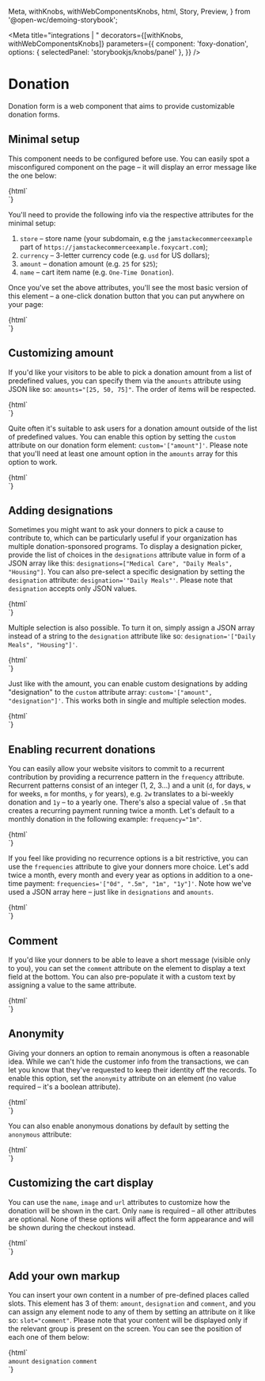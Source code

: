   Meta,
  withKnobs,
  withWebComponentsKnobs,
  html,
  Story,
  Preview,
} from '@open-wc/demoing-storybook';

<Meta
  title="integrations | <foxy-donation>"
  decorators={[withKnobs, withWebComponentsKnobs]}
  parameters={{
    component: 'foxy-donation',
    options: { selectedPanel: 'storybookjs/knobs/panel' },
  }}
/>

# Donation

Donation form is a web component that aims to provide customizable donation forms.

## Minimal setup

This component needs to be configured before use. You can easily spot a misconfigured component on the page – it will display an error message like the one below:

<Preview>
  <Story name="Default">
    {html`
      <div class="container-narrow">
        <foxy-donation></foxy-donation>
      </div>
    `}
  </Story>
</Preview>

You'll need to provide the following info via the respective attributes for the minimal setup:

1. `store` – store name (your subdomain, e.g the `jamstackecommerceexample` part of `https://jamstackecommerceexample.foxycart.com`);
2. `currency` – 3-letter currency code (e.g. `usd` for US dollars);
3. `amount` – donation amount (e.g. `25` for `$25`);
4. `name` – cart item name (e.g. `One-Time Donation`).

Once you've set the above attributes, you'll see the most basic version of this element – a one-click donation button that you can put anywhere on your page:

<Preview>
  <Story name="Minimal">
    {html`
      <div class="container-narrow">
        <foxy-donation
          store="jamstackecommerceexample"
          currency="usd"
          amount="25"
          name="One-Time Donation"
        >
        </foxy-donation>
      </div>
    `}
  </Story>
</Preview>

## Customizing amount

If you'd like your visitors to be able to pick a donation amount from a list of predefined values, you can specify them via the `amounts` attribute using JSON like so: `amounts="[25, 50, 75]"`. The order of items will be respected.

<Preview>
  <Story name="Amount options">
    {html`
      <div class="container-narrow">
        <foxy-donation
          store="jamstackecommerceexample"
          currency="usd"
          amount="25"
          name="One-Time Donation"
          amounts="[25, 50, 75]"
        >
        </foxy-donation>
      </div>
    `}
  </Story>
</Preview>

Quite often it's suitable to ask users for a donation amount outside of the list of predefined values. You can enable this option by setting the `custom` attribute on our donation form element: `custom='["amount"]'`. Please note that you'll need at least one amount option in the `amounts` array for this option to work.

<Preview>
  <Story name="Custom amount">
    {html`
      <div class="container-narrow">
        <foxy-donation
          store="jamstackecommerceexample"
          currency="usd"
          amount="25"
          name="One-Time Donation"
          amounts="[25, 50, 75]"
          custom='["amount"]'
        >
        </foxy-donation>
      </div>
    `}
  </Story>
</Preview>

## Adding designations

Sometimes you might want to ask your donners to pick a cause to contribute to, which can be particularly useful if your organization has multiple donation-sponsored programs. To display a designation picker, provide the list of choices in the `designations` attribute value in form of a JSON array like this: `designations=["Medical Care", "Daily Meals", "Housing"]`. You can also pre-select a specific designation by setting the `designation` attribute: `designation='"Daily Meals"'`. Please note that `designation` accepts only JSON values.

<Preview>
  <Story name="Designation options">
    {html`
      <div class="container-narrow">
        <foxy-donation
          store="jamstackecommerceexample"
          currency="usd"
          amount="25"
          name="One-Time Donation"
          amounts="[25, 50, 75]"
          custom='["amount"]'
          designations='["Medical Care", "Daily Meals", "Housing"]'
          designation='"Daily Meals"'
        >
        </foxy-donation>
      </div>
    `}
  </Story>
</Preview>

Multiple selection is also possible. To turn it on, simply assign a JSON array instead of a string to the `designation` attribute like so: `designation='["Daily Meals", "Housing"]'`.

<Preview>
  <Story name="Multiple designations">
    {html`
      <div class="container-narrow">
        <foxy-donation
          store="jamstackecommerceexample"
          currency="usd"
          amount="25"
          name="One-Time Donation"
          amounts="[25, 50, 75]"
          custom='["amount"]'
          designations='["Medical Care", "Daily Meals", "Housing"]'
          designation='["Daily Meals", "Housing"]'
        >
        </foxy-donation>
      </div>
    `}
  </Story>
</Preview>

Just like with the amount, you can enable custom designations by adding "designation" to the `custom` attribute array: `custom='["amount", "designation"]'`. This works both in single and multiple selection modes.

<Preview>
  <Story name="Custom designation">
    {html`
      <div class="container-narrow">
        <foxy-donation
          store="jamstackecommerceexample"
          currency="usd"
          amount="25"
          name="One-Time Donation"
          amounts="[25, 50, 75]"
          custom='["amount", "designation"]'
          designations='["Medical Care", "Daily Meals", "Housing"]'
          designation='["Daily Meals", "Housing"]'
        >
        </foxy-donation>
      </div>
    `}
  </Story>
</Preview>

## Enabling recurrent donations

You can easily allow your website visitors to commit to a recurrent contribution by providing a recurrence pattern in the `frequency` attribute. Recurrent patterns consist of an integer (1, 2, 3...) and a unit (`d`, for days, `w` for weeks, `m` for months, `y` for years), e.g. `2w` translates to a bi-weekly donation and `1y` – to a yearly one. There's also a special value of `.5m` that creates a recurring payment running twice a month. Let's default to a monthly donation in the following example: `frequency="1m"`.

<Preview>
  <Story name="Recurrent donation">
    {html`
      <div class="container-narrow">
        <foxy-donation
          store="jamstackecommerceexample"
          currency="usd"
          amount="25"
          name="One-Time Donation"
          amounts="[25, 50, 75]"
          custom='["amount", "designation"]'
          designations='["Medical Care", "Daily Meals", "Housing"]'
          designation='["Daily Meals", "Housing"]'
          frequency="1m"
        >
        </foxy-donation>
      </div>
    `}
  </Story>
</Preview>

If you feel like providing no recurrence options is a bit restrictive, you can use the `frequencies` attribute to give your donners more choice. Let's add twice a month, every month and every year as options in addition to a one-time payment: `frequencies='["0d", ".5m", "1m", "1y"]'`. Note how we've used a JSON array here – just like in `designations` and `amounts`.

<Preview>
  <Story name="Recurrence options">
    {html`
      <div class="container-narrow">
        <foxy-donation
          store="jamstackecommerceexample"
          currency="usd"
          amount="25"
          name="One-Time Donation"
          amounts="[25, 50, 75]"
          custom='["amount", "designation"]'
          designations='["Medical Care", "Daily Meals", "Housing"]'
          designation='["Daily Meals", "Housing"]'
          frequency="1m"
          frequencies='["0d", ".5m", "1m", "1y"]'
        >
        </foxy-donation>
      </div>
    `}
  </Story>
</Preview>

## Comment

If you'd like your donners to be able to leave a short message (visible only to you), you can set the `comment` attribute on the element to display a text field at the bottom. You can also pre-populate it with a custom text by assigning a value to the same attribute.

<Preview>
  <Story name="Comment">
    {html`
      <div class="container-narrow">
        <foxy-donation
          store="jamstackecommerceexample"
          currency="usd"
          amount="25"
          name="One-Time Donation"
          amounts="[25, 50, 75]"
          custom='["amount", "designation"]'
          designations='["Medical Care", "Daily Meals", "Housing"]'
          designation='["Daily Meals", "Housing"]'
          frequency="1m"
          frequencies='["0d", ".5m", "1m", "1y"]'
          comment
        >
        </foxy-donation>
      </div>
    `}
  </Story>
</Preview>

## Anonymity

Giving your donners an option to remain anonymous is often a reasonable idea. While we can't hide the customer info from the transactions, we can let you know that they've requested to keep their identity off the records. To enable this option, set the `anonymity` attribute on an element (no value required – it's a boolean attribute).

<Preview>
  <Story name="Anonymity">
    {html`
      <div class="container-narrow">
        <foxy-donation
          store="jamstackecommerceexample"
          currency="usd"
          amount="25"
          name="One-Time Donation"
          amounts="[25, 50, 75]"
          custom='["amount", "designation"]'
          designations='["Medical Care", "Daily Meals", "Housing"]'
          designation='["Daily Meals", "Housing"]'
          frequency="1m"
          frequencies='["0d", ".5m", "1m", "1y"]'
          comment
          anonymity
        >
        </foxy-donation>
      </div>
    `}
  </Story>
</Preview>

You can also enable anonymous donations by default by setting the `anonymous` attribute:

<Preview>
  <Story name="Anonymous by default">
    {html`
      <div class="container-narrow">
        <foxy-donation
          store="jamstackecommerceexample"
          currency="usd"
          amount="25"
          name="One-Time Donation"
          amounts="[25, 50, 75]"
          custom='["amount", "designation"]'
          designations='["Medical Care", "Daily Meals", "Housing"]'
          designation='["Daily Meals", "Housing"]'
          frequency="1m"
          frequencies='["0d", ".5m", "1m", "1y"]'
          comment
          anonymity
          anonymous
        >
        </foxy-donation>
      </div>
    `}
  </Story>
</Preview>

## Customizing the cart display

You can use the `name`, `image` and `url` attributes to customize how the donation will be shown in the cart. Only `name` is required – all other attributes are optional. None of these options will affect the form appearance and will be shown during the checkout instead.

<Preview>
  <Story name="Cart display">
    {html`
      <div class="container-narrow">
        <foxy-donation
          store="jamstackecommerceexample"
          currency="usd"
          amount="25"
          name="One-Time Donation"
          amounts="[25, 50, 75]"
          custom='["amount", "designation"]'
          designations='["Medical Care", "Daily Meals", "Housing"]'
          designation='["Daily Meals", "Housing"]'
          frequency="1m"
          frequencies='["0d", ".5m", "1m", "1y"]'
          comment
          anonymity
          anonymous
          image="https://picsum.photos/320"
          url="https://foxy.io"
        >
        </foxy-donation>
      </div>
    `}
  </Story>
</Preview>

## Add your own markup

You can insert your own content in a number of pre-defined places called slots. This element has 3 of them: `amount`, `designation` and `comment`, and you can assign any element node to any of them by setting an attribute on it like so: `slot="comment"`. Please note that your content will be displayed only if the relevant group is present on the screen. You can see the position of each one of them below:

<Preview>
  <Story name="Slots">
    {html`
      <div class="container-narrow">
        <foxy-donation
          store="jamstackecommerceexample"
          currency="usd"
          amount="25"
          name="One-Time Donation"
          amounts="[25, 50, 75]"
          custom='["amount", "designation"]'
          designations='["Medical Care", "Daily Meals", "Housing"]'
          designation='["Daily Meals", "Housing"]'
          frequency="1m"
          frequencies='["0d", ".5m", "1m", "1y"]'
          comment
          anonymity
          anonymous
          image="https://picsum.photos/320"
          url="https://foxy.io"
        >
          <code class="slot-content" slot="amount">amount</code>
          <code class="slot-content" slot="designation">designation</code>
          <code class="slot-content" slot="comment">comment</code>
        </foxy-donation>
      </div>
    `}
  </Story>
</Preview>
